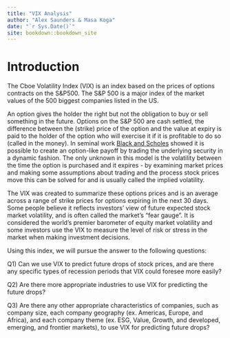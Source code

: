 ```yaml
--- 
title: "VIX Analysis"
author: "Alex Saunders & Masa Koga"
date: "`r Sys.Date()`"
site: bookdown::bookdown_site
---
```


# Introduction

The Cboe Volatility Index (VIX) is an index based on the prices of options contracts on the S&P500. The S&P 500 is a major index of the market values of the 500 biggest companies listed in the US. 

An option gives the holder the right but not the obligation to buy or sell something in the future. Options on the S&P 500 are cash settled, the difference between the (strike) price of the option and the value at expiry is paid to the holder of the option who will exercise it if it is profitable to do so (called in the money). In seminal work [Black and Scholes](https://en.wikipedia.org/wiki/Black%E2%80%93Scholes_model) showed it is possible to create an option-like payoff by trading the underlying security in a dynamic fashion. The only unknown in this model is the volatility between the time the option is purchased and it expires - by examining market prices and making some assumptions about trading and the process stock prices move this can be solved for and is usually called the implied volatility. 

The VIX was created to summarize these options prices and is an average across a range of strike prices for options expiring in the next 30 days. Some people believe it reflects investors' view of future expected stock market volatility, and is often called the market's "fear gauge". It is considered the world's premier barometer of equity market volatility and some investors use the VIX to measure the level of risk or stress in the market when making investment decisions.

Using this index, we will pursue the answer to the following questions:

Q1) Can we use VIX to predict future drops of stock prices, and are there any specific types of recession periods that VIX could foresee more easily?

Q2) Are there more appropriate industries to use VIX for predicting the future drops?

Q3) Are there any other appropriate characteristics of companies, such as company size, each company geography (ex. Americas, Europe, and Africa), and each company theme (ex. ESG, Value, Growth, and developed, emerging, and frontier markets), to use VIX for predicting future drops?



